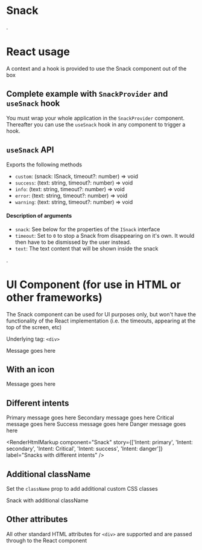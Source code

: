 
<Meta title="Snack" component={Snack} />

# Snack

.

# React usage

A context and a hook is provided to use the Snack component out of the box

## Complete example with `SnackProvider` and `useSnack` hook

<Canvas>
  <Story name="useSnack hook">
    <SnackProvider>
      <UseSnackHookStory />
    </SnackProvider>
  </Story>
</Canvas>

You must wrap your whole application in the `SnackProvider` component. Thereafter you can use the `useSnack` hook in any component to trigger a hook.

## `useSnack` API

Exports the following methods

- `custom`: (snack: ISnack, timeout?: number) => void
- `success`: (text: string, timeout?: number) => void
- `info`: (text: string, timeout?: number) => void
- `error`: (text: string, timeout?: number) => void
- `warning`: (text: string, timeout?: number) => void

#### Description of arguments

- `snack`: See below for the properties of the `ISnack` interface
- `timeout`: Set to `0` to stop a Snack from disappearing on it's own. It would then have to be dismissed by the user instead.
- `text`: The text content that will be shown inside the snack

.

# UI Component (for use in HTML or other frameworks)

The Snack component can be used for UI purposes only, but won't have the functionality of the React implementation (i.e. the timeouts, appearing at the top of the screen, etc)

Underlying tag: `<div>`

<Canvas>
  <Story name="Default Usage">
    <Snack>Message goes here</Snack>
  </Story>
</Canvas>

<RenderHtmlMarkup component="Snack" story="Default Usage" />

<ArgsTable of={Snack} />

## With an icon

<Canvas>
  <Story name="With an icon">
    <Snack icon="info">Message goes here</Snack>
  </Story>
</Canvas>

<RenderHtmlMarkup component="Snack" story="With an icon" />

## Different intents

<Canvas>
  <Story name="Intent: primary">
    <Snack icon="info" intent="primary">
      Primary message goes here
    </Snack>
  </Story>
  <Story name="Intent: secondary">
    <Snack intent="secondary" icon="info">
      Secondary message goes here
    </Snack>
  </Story>
  <Story name="Intent: Critical">
    <Snack intent="critical" icon="warning">
      Critical message goes here
    </Snack>
  </Story>
  <Story name="Intent: success">
    <Snack intent="success" icon="thick">
      Success message goes here
    </Snack>
  </Story>
  <Story name="Intent: danger">
    <Snack intent="danger" icon="error">
      Danger message goes here
    </Snack>
  </Story>
</Canvas>

<RenderHtmlMarkup
  component="Snack"
  story={['Intent: primary', 'Intent: secondary', 'Intent: Critical', 'Intent: success', 'Intent: danger']}
  label="Snacks with different intents"
/>

## Additional className

Set the `className` prop to add additional custom CSS classes

<Canvas>
  <Story name="Additional className">
    <Snack className="my-custom-className">Snack with additional className</Snack>
  </Story>
</Canvas>

## Other attributes

All other standard HTML attributes for `<div>` are supported and are passed through to the React component
